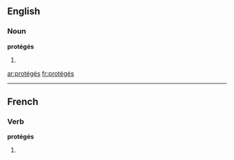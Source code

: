 ==English==

===Noun===
'''protégés'''

# {{plural of|[[protégé]]}}

[[ar:protégés]]
[[fr:protégés]]

----
==French==

===Verb===
'''protégés''' {{m|p}}

# {{plural past participle of|protéger|lang=French}}{{count page|[[Wiktionary:Page count]]}}
{{rfc-auto}}